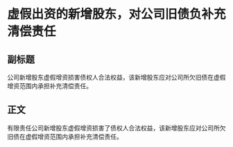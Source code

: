 # 虚假出资的新增股东，对公司旧债负补充清偿责任
## 副标题
公司新增股东虚假增资损害债权人合法权益，该新增股东应对公司所欠旧债在虚假增资范围内承担补充清偿责任。
## 正文
有限责任公司新增股东虚假增资损害了债权人合法权益，该新增股东应对公司所欠旧债在虚假增资范围内承担补充清偿责任。